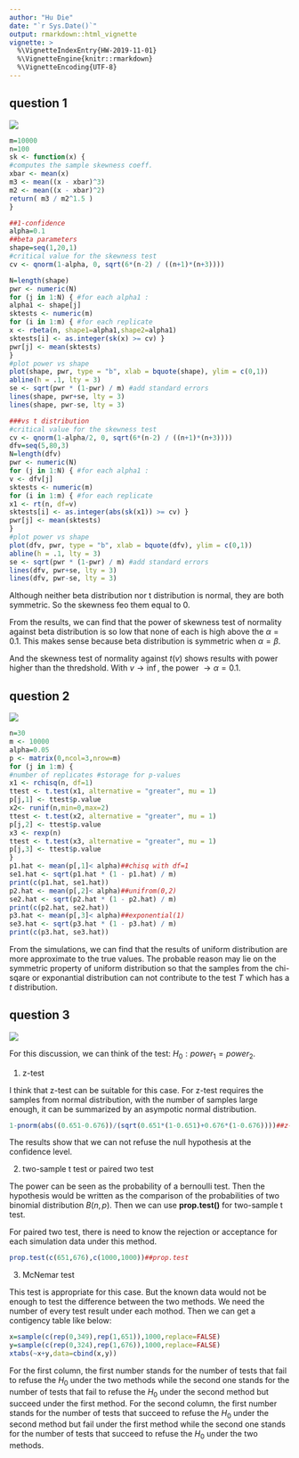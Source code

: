 ```yaml
---
author: "Hu Die"
date: "`r Sys.Date()`"
output: rmarkdown::html_vignette
vignette: >
  %\VignetteIndexEntry{HW-2019-11-01}
  %\VignetteEngine{knitr::rmarkdown}
  %\VignetteEncoding{UTF-8}
---
```



## question 1
![](1101q1.PNG)

```r
m=10000
n=100
sk <- function(x) {
#computes the sample skewness coeff. 
xbar <- mean(x)
m3 <- mean((x - xbar)^3)
m2 <- mean((x - xbar)^2)
return( m3 / m2^1.5 )
}

##1-confidence 
alpha=0.1
##beta parameters
shape=seq(1,20,1)
#critical value for the skewness test
cv <- qnorm(1-alpha, 0, sqrt(6*(n-2) / ((n+1)*(n+3))))

N=length(shape)
pwr <- numeric(N)
for (j in 1:N) { #for each alpha1 : 
alpha1 <- shape[j]
sktests <- numeric(m)
for (i in 1:m) { #for each replicate
x <- rbeta(n, shape1=alpha1,shape2=alpha1)
sktests[i] <- as.integer(sk(x) >= cv) }
pwr[j] <- mean(sktests)
}
#plot power vs shape
plot(shape, pwr, type = "b", xlab = bquote(shape), ylim = c(0,1)) 
abline(h = .1, lty = 3)
se <- sqrt(pwr * (1-pwr) / m) #add standard errors 
lines(shape, pwr+se, lty = 3)
lines(shape, pwr-se, lty = 3)

###vs t distribution 
#critical value for the skewness test
cv <- qnorm(1-alpha/2, 0, sqrt(6*(n-2) / ((n+1)*(n+3))))
dfv=seq(5,80,3)
N=length(dfv)
pwr <- numeric(N)
for (j in 1:N) { #for each alpha1 : 
v <- dfv[j]
sktests <- numeric(m)
for (i in 1:m) { #for each replicate
x1 <- rt(n, df=v)
sktests[i] <- as.integer(abs(sk(x1)) >= cv) }
pwr[j] <- mean(sktests)
}
#plot power vs shape
plot(dfv, pwr, type = "b", xlab = bquote(dfv), ylim = c(0,1)) 
abline(h = .1, lty = 3)
se <- sqrt(pwr * (1-pwr) / m) #add standard errors 
lines(dfv, pwr+se, lty = 3)
lines(dfv, pwr-se, lty = 3)

```

Although neither beta distribution nor t distribution is normal, they are both symmetric. So the skewness feo them equal to 0.

From the results, we can find that the power of skewness test of normality against beta distribution is so low that none of each is high above the $\alpha=0.1$. This makes sense because beta distribution is symmetric when $\alpha = \beta$.

And the skewness test of normality against $t(v)$ shows results with power higher than the thredshold. With $v \to \inf$, the power $\to \alpha=0.1$. 

## question 2
![](1101q2.PNG)

```r
n=30
m <- 10000
alpha=0.05
p <- matrix(0,ncol=3,nrow=m) 
for (j in 1:m) {
#number of replicates #storage for p-values
x1 <- rchisq(n, df=1)
ttest <- t.test(x1, alternative = "greater", mu = 1) 
p[j,1] <- ttest$p.value
x2<- runif(n,min=0,max=2)
ttest <- t.test(x2, alternative = "greater", mu = 1) 
p[j,2] <- ttest$p.value
x3 <- rexp(n)
ttest <- t.test(x3, alternative = "greater", mu = 1) 
p[j,3] <- ttest$p.value
}
p1.hat <- mean(p[,1]< alpha)##chisq with df=1
se1.hat <- sqrt(p1.hat * (1 - p1.hat) / m) 
print(c(p1.hat, se1.hat))
p2.hat <- mean(p[,2]< alpha)##unifrom(0,2)
se2.hat <- sqrt(p2.hat * (1 - p2.hat) / m) 
print(c(p2.hat, se2.hat))
p3.hat <- mean(p[,3]< alpha)##exponential(1)
se3.hat <- sqrt(p3.hat * (1 - p3.hat) / m) 
print(c(p3.hat, se3.hat))
```

From the simulations, we can find that the results of uniform distribution are more approximate to the true values. The probable reason may lie on the symmetric property of uniform distribution so that the samples from the chi-sqare or exponantial distribution can not contribute to the test $T$ which has a $t$ distribution.

## question 3
![](1101q3.PNG)

For this discussion, we can think of the test: $H_0: power_1=power_2$.

1. z-test

I think that z-test can be suitable for this case. For z-test requires the samples from normal distribution, with the number of samples large enough, it can be summarized by an asympotic normal distribution.
```r
1-pnorm(abs((0.651-0.676))/(sqrt(0.651*(1-0.651)+0.676*(1-0.676))))##z-test

```
The results show that we can not refuse the null hypothesis at the confidence level.

2. two-sample t test or paired two test

The power can be seen as the probability of a bernoulli test.  Then the hypothesis would be written as the comparison of the probabilities of two binomial distribution $B(n,p)$. Then we can use **prop.test()** for two-sample t test.

For paired two test, there is need to know the rejection or acceptance for each simulation data under this method.

```r
prop.test(c(651,676),c(1000,1000))##prop.test

```

3. McNemar test

This test is appropriate for this case. But the known data would not be enough to test the difference between the two methods. We need the number of every test result under each mothod. Then we can get a contigency table like below: 

```r
x=sample(c(rep(0,349),rep(1,651)),1000,replace=FALSE)
y=sample(c(rep(0,324),rep(1,676)),1000,replace=FALSE)
xtabs(~x+y,data=cbind(x,y))
```

For the first column, the first number stands for the number of tests that fail to refuse the $H_0$ under the two methods while the second one stands for the number of tests that fail to refuse the $H_0$ under the second method but succeed under the first method. For the second column, the first number stands for the number of tests that succeed to refuse the $H_0$ under the second method but fail under the first method while the second one stands for the number of tests that succeed to refuse the $H_0$ under the two methods.

